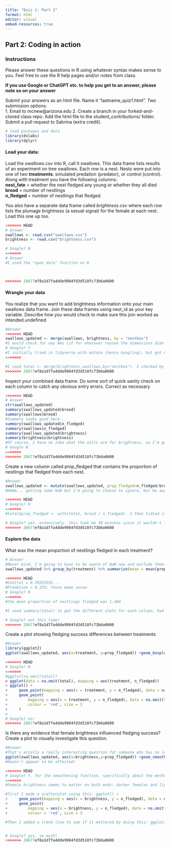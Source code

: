 ```yaml
---
title: "Quiz 1: Part 2"
format: html
editor: visual
embed-resources: true
---
```


## Part 2: Coding in action

### Instructions

Please answer these questions in R using whatever syntax makes sense to you. Feel free to use the R help pages and/or notes from class.

**If you use Google or ChatGPT etc. to help you get to an answer, please note so on your answer**

Submit your answers as an html file. Name it "lastname_quiz1.html". Two submission options:\
1. Email to mcnew\@arizona.edu 2. Create a branch in your forked-and-cloned class repo. Add the html file to the student_contributions/ folder. Submit a pull request to Sabrina (extra credit).

```r
# load packages and data 
library(dslabs)
library(dplyr)
```

#### Load your data:

Load the *swallows.csv* into R, call it swallows. This data frame lists results of an experiment on tree swallows. Each row is a nest. Nests were put into one of two **treatments**: simulated predation (predator), or control (control). Along with treatment you have the following columns:\
**nest_fate** = whether the nest fledged any young or whether they all died\
**brood** = number of nestlings\
**n_fledged** = number of nestlings that fledged.

You also have a separate data frame called *brightness.csv* where each row lists the plumage brightness (a sexual signal) for the female at each nest. Load this one up too.

```r
<<<<<<< HEAD
# Answer 
swallows <- read.csv("swallows.csv")
brightness <- read.csv("brightness.csv")

# Google? N
=======
# Answer
#I used the "open data" function on R
 


>>>>>>> 26677ef8a1d7fa4dde9984fd3d518fc73b6a0600
```

#### Wrangle your data

You realize that you want to add brightness information onto your main swallows data frame. Join these data frames using nest_id as your key variable. Describe how you would check to make sure this join worked as intended.undefined

```r
#Answer
<<<<<<< HEAD
swallows_updated <- merge(swallows, brightness, by = "nestbox")
#I would check for any NAs (if for whatever reason the dimensions didn't line up, due to the original df or something I did). Additionally, I can manually check a sample of rows, comparing between _updated and the two original to ensure everything worked as expected.
# Google? Y
#I initially tried in tidyverse with mutate (hence Googling), but got nowhere fast, so I dropped back to base R w/ no Googling
=======

#I used total <- merge(brightness,swallows,by="nestbox"). I checked by saying View(total)
>>>>>>> 26677ef8a1d7fa4dde9984fd3d518fc73b6a0600
```

Inspect your combined data frame. Do some sort of quick sanity check on each column to catch any obvious entry errors. Correct as necessary

```r
<<<<<<< HEAD
# Answer
str(swallows_updated)
summary(swallows_updated$brood)
summary(swallows$brood)
#Summary looks good here...
summary(swallows_updated$n_fledged)
summary(swallows$n_fledged)
summary(swallows_updated$brightness)
summary(brightness$brightness)
#Of course, I have no idea what the units are for brightness, so I'm going to assume these numbers are sane. They align, at least.
# Google N
=======
>>>>>>> 26677ef8a1d7fa4dde9984fd3d518fc73b6a0600
```

Create a new column called prop_fledged that contains the proportion of nestlings that fledged from each nest.

```r
#Answer
swallows_updated <- mutate(swallows_updated, prop_fledged=n_fledged/brood)
#Hmmm... getting some NaN but I'm going to choose to ignore, but be aware of it, for now.

<<<<<<< HEAD
# Google? N
=======
#total$prop_fledged <- with(total, brood / n_fledged). I then tidied it up by removing the Na and replacing INF with )

# Google? yes. extensively. this took me 30 minutes since it wouldn't let me use the tidyverse mutate
>>>>>>> 26677ef8a1d7fa4dde9984fd3d518fc73b6a0600
```

#### Explore the data

What was the mean proportion of nestlings fledged in each treatment?

```r
# Answer 
#Never mind, I'm going to have to be aware of NaN now and exclude them. Sigh...
swallows_updated %>% group_by(treatment) %>% summarize(mean = mean(prop_fledged, na.rm=TRUE))

<<<<<<< HEAD
#Control = 0.70555555...
#Predation = 0.335; those make sense
# Google? N
=======
#the mean proportion of nestlings fledged was 1.484

#I used summary(total) to get the different stats for each column, had to rename as "View(na.omit(total))" 

# Google? not this time!
>>>>>>> 26677ef8a1d7fa4dde9984fd3d518fc73b6a0600
```

Create a plot showing fledging success differences between treatments

```r
#Answer
library(ggplot2)
ggplot(swallows_updated, aes(x=treatment, y=prop_fledged)) +geom_boxplot()

<<<<<<< HEAD
# Google? N
=======
#ggplot(na.omit(total))
> ggplot(data = na.omit(total), mapping = aes(treatment, n_fledged))
> ggplot() +
+     geom_point(mapping = aes(x = treatment, y = n_fledged), data = na.omit(total)) +
+     geom_point(
+         mapping = aes(x = treatment, y = n_fledged), data = na.omit(total),
+         colour = 'red', size = 3
+     )
> 
# Google? no!
>>>>>>> 26677ef8a1d7fa4dde9984fd3d518fc73b6a0600
```

Is there any evidence that female brightness influenced fledging success? Create a plot to visually investigate this question.

```r
#Answer
#That's actally a really interesting question for someone who has no idea how birds work...
ggplot(swallows_updated, aes(x=brightness,y=prop_fledged)) +geom_smooth(method="lm") +geom_point()
#Doesn't appear to be affected!

<<<<<<< HEAD
# Google? Y, for the smoothening function, specifically about the method argument.
=======
#Female brightness seems to matter on both ends: darker females and lighter females along the spectrum will have more chicks that fledge, but females in the middle will see a decrease in the number of chicks successfully fledged 

#first I made a scatterplot using this: ggplot() +
+     geom_point(mapping = aes(x = brightness, y = n_fledged), data = na.omit(total)) +
+     geom_point(
+         mapping = aes(x = brightness, y = n_fledged), data = na.omit(total),
+         colour = 'red', size = 3

#Then I added a trend line to see if it mattered by doing this: ggplot(na.omit(total), aes(x=brightness, y=n_fledged)) + geom_point() + geom_smooth()


# Google? yes, so much!
>>>>>>> 26677ef8a1d7fa4dde9984fd3d518fc73b6a0600
```
